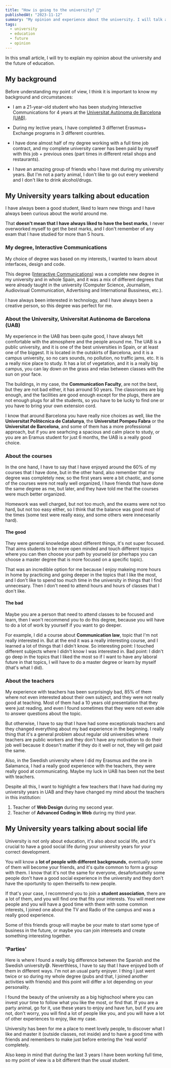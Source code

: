 ```yaml
---
title: "How is going to the university? 🏫"
publishedAt: "2023-11-12"
summary: "My opinion and experience about the university. I will talk about the education, the social life and the future of the university. The good and the bad things about it."
tags:
  - university
  - education
  - future
  - opinion
---
```


 
In this small article, I will try to explain my opinion about the university and the future of education.

## My background

Before understanding my point of view, I think it is important to know my background and circumstances:

- I am a 21-year-old student who has been studying Interactive Communications for 4 years at the [Universitat Autònoma de Barcelona (UAB)](https://www.uab.cat/).

- During my lective years, I have completed 3 differnet Erasmus+ Exchange programs in 3 different countries.

- I have done almost half of my degree working with a full time job contract, and my complete university career has been paid by myself with this job + previous ones (part times in different retail shops and restaurants).

- I have an amazing group of friends who I have met during my university years. But I'm not a party animal, I don't like to go out every weekend and I don't like to drink alcohol/drugs.

## My University years talking about education

I have always been a good student, liked to learn new things and I have always been curious about the world around me.

That **doesn't mean that I have always liked to have the best marks**, I never overworked myself to get the best marks, and I don't remember of any exam that I have studied for more than 5 hours.

### My degree, Interactive Communications

My choice of degree was based on my interests, I wanted to learn about interfaces, design and code.

This degree ([Interactive Communications](https://www.uab.cat/web/estudiar/listado-de-grados/informacion-general/comunicacion-interactiva-1216708258897.html?param1=1345780069247)) was a complete new degree in my university and in whole Spain, and it was a mix of different degrees that were already taught in the university (Computer Science, Journalism, Audiovisual Communication, Advertising and International Bussiness, etc.).

I have always been interested in technology, and I have always been a creative person, so this degree was perfect for me.

### About the University, **Universitat Autònoma de Barcelona** (UAB)

My experience in the UAB has been quite good, I have always felt comfortable with the atmosphere and the people around me.
The UAB is a public university, and it is one of the best universities in Spain, or at least one of the biggest. It is located in the outskirts of Barcelona, and it is a campus university, so no cars sounds, no pollution, no traffic jams, etc. It is a really nice place to study. It has a lot of vegetation, and it is a really big campus, you can lay down on the grass and relax between classes with the sun on your face.

The buildings, in my case, the **Communication Faculty**, are not the best, but they are not bad either, it has arround 50 years. The classrooms are big enough, and the facilities are good enough except for the plugs, there are not enough plugs for all the students, so you have to be lucky to find one or you have to bring your own extension cord.

I know that around Barcelona you have really nice choices as well, like the **Universitat Politècnica de Catalunya**, the **Universitat Pompeu Fabra** or the **Universitat de Barcelona**, and some of them has a more professional approach, but if you are searhcing a spacious and calm place to study, or you are an Eramus student for just 6 months, the UAB is a really good choice.

### About the courses

In the one hand, I have to say that I have enjoyed around the 60% of my courses that I have done, but in the other hand, also remember that my degree was completely new, so the first years were a bit chaotic, and some of the courses were not really well organized, I have friends that have done the same degree as me, but later, and they have told me that the courses were much better organized.

Homework was well charged, but not too much, and the exams were not too hard, but not too easy either, so I think that the balance was good most of the times (some test were really easy, and some others were innecesarily hard).

#### The good

They were general knowledge about different things, it's not super focused. That aims students to be more open minded and touch different topics where you can then choose your path by yourseld (or pherhaps you can choose a master degree that is more focused on a specific topic).

That was an incredible option for me because I enjoy makeing more hours in home by practicing and going deeper in the topics that I like the most, and I don't like to spend too much time in the university in things that I find unnecesary. Then I don't need to attend hours and hours of classes that I don't like.

#### The bad

Maybe you are a person that need to attend classes to be focused and learn, then I won't recommend you to do this degree, because you will have to do a lot of work by yourself if you want to go deeper.

For example, I did a course about **Communication law**, topic that I'm not really interested in. But at the end it was a really interesting course, and I learned a lot of things that I didn't know.
So interesting point: I touched different subjects where I didn't know I was interested in.
Bad point: I didn't go deep in the topics that I liked the most so if I want to have any laboral future in that topics, I will have to do a master degree or learn by myself (that's what I did).

### About the teachers

My experience with teachers has been surprisingly bad, 85% of them where not even interested about their own subject, and they were not really good at teaching. Most of them had a 10 years old presentation that they were just reading, and even I found sometimes that they were not even able to answer questions about the topic.

But otherwise, I have to say that I have had some exceptionals teachers and they changed everything about my bad experience in the beginning. I really thing that it's a general problem about regular old universities where teachers are public workers and they don't have any motivation to do their job well because it doesn't matter if they do it well or not, they will get paid the same.

Also, in the Swedish university where I did my Erasmus and the one in Salamanca, I had a really good experience with the teachers, they were really good at communicating. Maybe my luck in UAB has been not the best with teachers.

Despite all this, I want to highlight a few teachers that I have had during my university years in UAB and they have changed my mind about the teachers in this institution:

1. <At
     label="Julian Del Amo"
     href="https://www.linkedin.com/in/julian-del-amo"
   /> Teacher of **Web Design** during my second year.
2. <At
     label="Ramon Voces Merayo"
     href="https://www.linkedin.com/in/ramon-voces-merayo-93048a9/"
   /> Teacher of **Advanced Coding in Web** during my third year.

## My University years talking about social life

University is not only about education, it's also about social life, and it's crucial to have a good social life during your university years for your correct development.

You will know a **lot of people with different backgrounds**, eventually some of them will become your friends, and it's quite common to form a group with them.
I know that it's not the same for everyone, desafortunatelly some people don't have a good social experience in the university and they don't have the oportunity to open theirselfs to new people.

If that's your case, I recommend you to join a **student association**, there are a lot of them, and you will find one that fits your interests. You will meet new people and you will have a good time with them with some common interests, I joined one about the TV and Radio of the campus and was a really good experience.

Some of this friends group will maybe be your mate to start some type of business in the future, or maybe you can join interesets and create something interesting together.

### 'Parties'

Here is where I found a really big difference between the Spanish and the Swedish university😅. Neverthless, I have to say that I have enjoyed both of them in different ways. I'm not an usual party enjoyer. I thing I just went twice or so during my whole degree (pubs and that, I joined another activities with friends) and this point will differ a lot depending on your personality.

I found the beauty of the university as a big highschool where you can invest your time to follow what you like the most, or find that.
If you are a party animal, go for it, use these years to enjoy and have fun, but if you are not, don't worry, you will find a lot of people like you, and you will have a lot of other experiences to enjoy, like my case.

University has been for me a place to meet lovely people, to discover what I like and master it (outside classes, not inside) and to have a good time with friends and remembers to make just before entering the 'real world' completely.

Also keep in mind that during the last 3 years I have been working full time, so my point of view is a bit different than the usual student.

